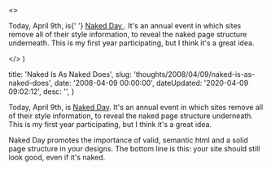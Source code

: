 

  <>
    <p>
      Today, April 9th, is{' '}
      <a href="http&#58;//naked.dustindiaz.com/" title="Naked Day">
        Naked Day
      </a>
      . It's an annual event in which sites remove all of their style information,
      to reveal the naked page structure underneath. This is my first year participating,
      but I think it's a great idea.
    </p>
  </>
)


  title: 'Naked Is As Naked Does',
  slug: 'thoughts/2008/04/09/naked-is-as-naked-does',
  date: '2008-04-09 00:00:00',
  dateUpdated: '2020-04-09 09:02:12',
  desc: '',
}

Today, April 9th, is [Naked Day](http://naked.dustindiaz.com/ 'Naked Day'). It's an annual event in which sites remove all of their style information, to reveal the naked page structure underneath. This is my first year participating, but I think it's a great idea.

Naked Day promotes the importance of valid, semantic html and a solid page structure in your designs. The bottom line is this: your site should still look good, even if it's naked.
